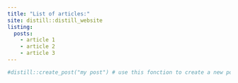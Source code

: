 ```yaml
---
title: "List of articles:"
site: distill::distill_website
listing: 
  posts:
    - article 1
    - article 2
    - article 3
---
```


```r
#distill::create_post("my post") # use this fonction to create a new post
```

